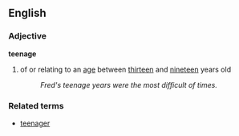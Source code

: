 ==English==
===Adjective===
'''teenage'''
#of or relating to an [[age]] between [[thirteen]] and [[nineteen]] years old
#:''Fred's teenage years were the most difficult of times.''

===Related terms===
*[[teenager]]